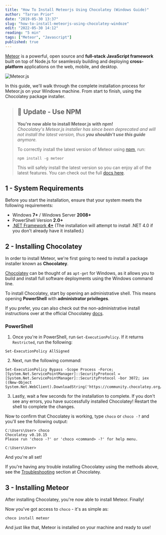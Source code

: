 ```yaml
---
title: "How To Install Meteorjs Using Chocolatey (Windows Guide)"
author: "Tarran Prior"
date: "2019-05-30 13:37"
slug: "how-to-install-meteorjs-using-chocolatey-windoze"
edit: "2022-05-30 14:12"
reading: "5 min"
tags: ["Meteor", "Javascript"]
published: true
---
```


[Meteor](https://www.meteor.com/) is a powerful, open source and **full-stack JavaScript framework** built on top of Node.js for seamlessly building and deploying **cross-platform** applications on the web, mobile, and desktop.

![Meteor.js](./meteor-choco.png)<br/>

In this guide, we'll walk through the complete installation process for Meteor.js on your Windows machine. From start to finish, using the Chocolatey package installer.

> ## 📢 Update - Use NPM
> **You're now able to install Meteor.js with npm!**<br/>
> *Chocolatey's Meteor.js installer has since been deprecated and will not install the latest version, thus **you shouldn't use this guide** anymore.*
>
> To correctly install the latest version of Meteor using [npm](https://www.npmjs.com/), run:
>
> ```
> npm install -g meteor
> ```
> This will safely install the latest version so you can enjoy all of the latest features.
> You can check out the full [docs here](https://docs.meteor.com/install.html).

## 1 - System Requirements
Before you start the installation, ensure that your system meets the following requirements:
- Windows **7+** / Windows Server **2008+**
- PowerShell Version **2.0+**
- [.NET Framework **4+**](https://dotnet.microsoft.com/en-us/download/dotnet-framework) (The installation will attempt to install .NET 4.0 if you don't already have it installed.)

## 2 - Installing Chocolatey
In order to install Meteor, we're first going to need to install a package installer known as **Chocolatey**.

[Chocolatey](https://community.chocolatey.org/) can be thought of as `apt-get` for Windows, as it allows you to build and install full software deployments using the Windows command line.

To install Chocolatey, start by opening an administrative shell. This means opening **PowerShell** with **administrator privileges**.

If you prefer, you can also check out the non-administrative install instructions over at the official Chocolatey [docs](https://docs.chocolatey.org/en-us/choco/setup#non-administrative-install).

### PowerShell

1. Once you're in PowerShell, run `Get-ExecutionPolicy`. If it returns `Restricted`, run the following:
```
Set-ExecutionPolicy AllSigned
```

2. Next, run the following command:
```
Set-ExecutionPolicy Bypass -Scope Process -Force; [System.Net.ServicePointManager]::SecurityProtocol = [System.Net.ServicePointManager]::SecurityProtocol -bor 3072; iex ((New-Object System.Net.WebClient).DownloadString('https://community.chocolatey.org/install.ps1'))
```

3. Lastly, wait a few seconds for the installation to complete. If you don't see any errors, you have successfully installed Chocolatey! Restart the shell to complete the changes.

Now to confirm that Chocolatey is working, type `choco` or `choco -?` and you'll see the following output:

```
C:\Users\User> choco
Chocolatey v0.10.15
Please run 'choco -?' or 'choco <command> -?' for help menu.

C:\Users\User>
```

And you're all set!

If you're having any trouble installing Chocolatey using the methods above, see the [Troubleshooting](https://docs.chocolatey.org/en-us/troubleshooting) section at Chocolatey.

## 3 - Installing Meteor
After installing Chocolatey, you're now able to install Meteor. Finally!

Now you've got access to `choco` - it's as simple as:

```
choco install meteor
```

And just like that, Meteor is installed on your machine and ready to use!